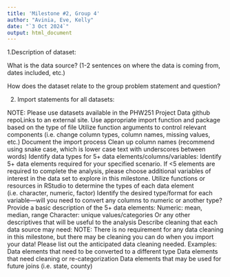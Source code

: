 ```yaml
---
title: 'Milestone #2, Group 4'
author: "Avinia, Eve, Kelly"
date: "`3 Oct 2024`"
output: html_document
---
```


1.Description of dataset:

What is the data source? (1-2 sentences on where the data is coming from, dates included, etc.)

How does the dataset relate to the group problem statement and question?

2. Import statements for all datasets:

NOTE: Please use datasets available in the PHW251 Project Data github repoLinks to an external site. 
Use appropriate import function and package based on the type of file
Utilize function arguments to control relevant components (i.e. change column types, column names, missing values, etc.)
Document the import process
Clean up column names (recommend using snake case, which is lower case text with underscores between words)
Identify data types for 5+ data elements/columns/variables:
Identify 5+ data elements required for your specified scenario. If <5 elements are required to complete the analysis, please choose additional variables of interest in the data set to explore in this milestone.
Utilize functions or resources in RStudio to determine the types of each data element (i.e. character, numeric, factor)
Identify the desired type/format for each variable—will you need to convert any columns to numeric or another type? 
Provide a basic description of the 5+ data elements:
Numeric: mean, median, range
Character: unique values/categories
Or any other descriptives that will be useful to the analysis
Describe cleaning that each data source may need:
NOTE: There is no requirement for any data cleaning in this milestone, but there may be cleaning you can do when you import your data! Please list out the anticipated data cleaning needed. 
Examples:
Data elements that need to be converted to a different type
Data elements that need cleaning or re-categorization
Data elements that may be used for future joins (i.e. state, county)


